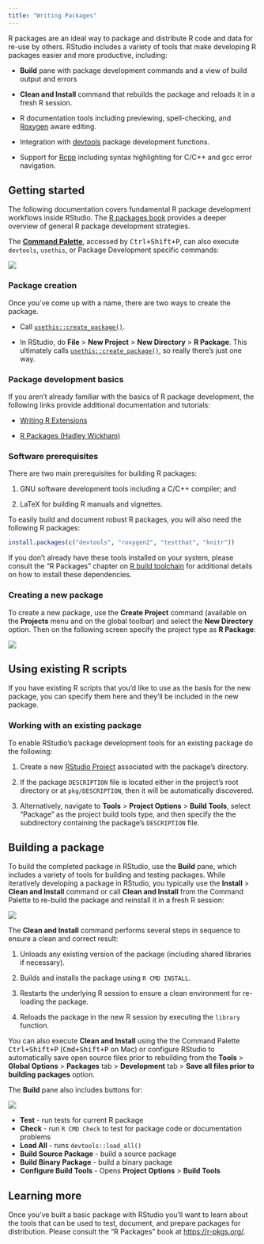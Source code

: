```yaml
---
title: "Writing Packages"
---
```


R packages are an ideal way to package and distribute R code and data for re-use by others. RStudio includes a variety of tools that make developing R packages easier and more productive, including:

-   **Build** pane with package development commands and a view of build output and errors

-   **Clean and Install** command that rebuilds the package and reloads it in a fresh R session.

-   R documentation tools including previewing, spell-checking, and [Roxygen](https://roxygen2.r-lib.org/) aware editing.

-   Integration with [devtools](https://devtools.r-lib.org/) package development functions.

-   Support for [Rcpp](http://dirk.eddelbuettel.com/code/rcpp.html) including syntax highlighting for C/C++ and gcc error navigation.

## Getting started

The following documentation covers fundamental R package development workflows inside RStudio. The [R packages book](https://r-pkgs.org/) provides a deeper overview of general R package development strategies.

::: {.callout-tip}

The [**Command Palette**](../ui/command-palette.html), accessed by <kbd>Ctrl+Shift+P</kbd>, can also execute `devtools`, `usethis`, or Package Development specific commands:

![](images/command-palette-pkgs.png){fig-alt="The Command Palette filtered down to package development specific commands."}

:::

### Package creation

Once you've come up with a name, there are two ways to create the package.

-   Call [`usethis::create_package()`](https://usethis.r-lib.org/reference/create_package.html).

-   In RStudio, do **File** \> **New Project** \> **New Directory** \> **R Package**. This ultimately calls [`usethis::create_package()`](https://usethis.r-lib.org/reference/create_package.html), so really there's just one way.

### Package development basics

If you aren't already familiar with the basics of R package development, the following links provide additional documentation and tutorials:

-   [Writing R Extensions](https://rstudio.github.io/r-manuals/)

-   [R Packages (Hadley Wickham)](https://r-pkgs.org/)

### Software prerequisites

There are two main prerequisites for building R packages:

1.  GNU software development tools including a C/C++ compiler; and

2.  LaTeX for building R manuals and vignettes.

To easily build and document robust R packages, you will also need the following R packages:

``` r
install.packages(c("devtools", "roxygen2", "testthat", "knitr"))
```

If you don't already have these tools installed on your system, please consult the "R Packages" chapter on [R build toolchain](https://r-pkgs.org/Setup.html#setup-tools) for additional details on how to install these dependencies.

### Creating a new package

To create a new package, use the **Create Project** command (available on the **Projects** menu and on the global toolbar) and select the **New Directory** option. Then on the following screen specify the project type as **R Package**:

![](images/create-r-pkg.png){fig-alt="A screenshot of the New Project Wizard"}

::: callout-tip

## Using existing R scripts

If you have existing R scripts that you'd like to use as the basis for the new package, you can specify them here and they'll be included in the new package.

:::

### Working with an existing package

To enable RStudio's package development tools for an existing package do the following:

1.  Create a new [RStudio Project](../code/projects.html) associated with the package's directory.

2.  If the package `DESCRIPTION` file is located either in the project's root directory or at `pkg/DESCRIPTION`, then it will be automatically discovered.

3.  Alternatively, navigate to **Tools** \> **Project Options** \> **Build Tools**, select "Package" as the project build tools type, and then specify the the subdirectory containing the package's `DESCRIPTION` file.

## Building a package

To build the completed package in RStudio, use the **Build** pane, which includes a variety of tools for building and testing packages. While iteratively developing a package in RStudio, you typically use the **Install** > **Clean and Install** command or call **Clean and Install** from the Command Palette to re-build the package and reinstall it in a fresh R session:

![](images/build-reload-pkg.png){fig-alt="The build pane in RStudio, showing the output of a 'Clean and Install' command."}

The **Clean and Install** command performs several steps in sequence to ensure a clean and correct result:

1.  Unloads any existing version of the package (including shared libraries if necessary).

2.  Builds and installs the package using `R CMD INSTALL`.

3.  Restarts the underlying R session to ensure a clean environment for re-loading the package.

4.  Reloads the package in the new R session by executing the `library` function.

You can also execute **Clean and Install** using the the Command Palette <kbd>Ctrl+Shift+P</kbd> (<kbd>Cmd+Shift+P</kbd> on Mac) or configure RStudio to automatically save open source files prior to rebuilding from the **Tools** > **Global Options** > **Packages** tab > **Development** tab > **Save all files prior to building packages** option. 

The **Build** pane also includes buttons for:  

![](images/build-pane.png){fig-alt="The build pane in RStudio, displaying the buttons available."}

- **Test** - run tests for current R package
- **Check** - run `R CMD Check` to test for package code or documentation problems
- **Load All** - runs `devtools::load_all()`
- **Build Source Package** - build a source package
- **Build Binary Package** - build a binary package
- **Configure Build Tools** - Opens **Project Options** > **Build Tools**

## Learning more

Once you've built a basic package with RStudio you'll want to learn about the tools that can be used to test, document, and prepare packages for distribution. Please consult the "R Packages" book at <https://r-pkgs.org/>.
